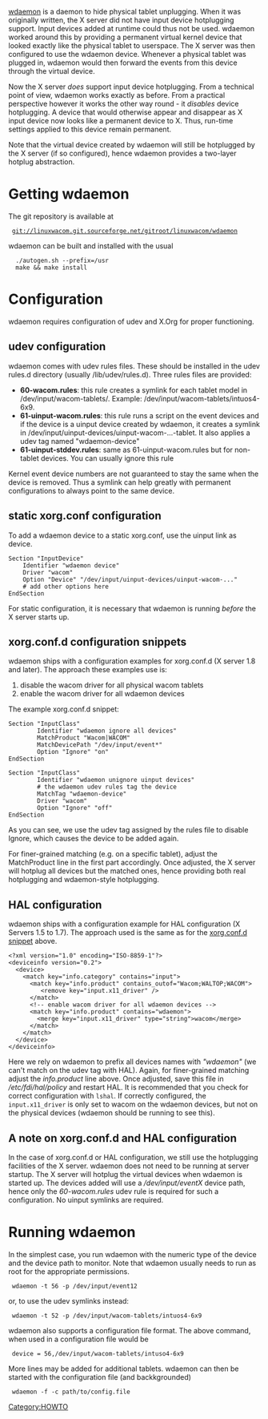 {{Warning|reason=This content does not apply yet. [[wdaemon]] is not yet part of the linuxwacom project}}

[[wdaemon]] is a daemon to hide physical tablet unplugging. When it was originally written, the X server did not have input device hotplugging support. Input devices added at runtime could thus not be used. wdaemon worked around this by providing a permanent virtual kernel device that looked exactly like the physical tablet to userspace. The X server was then configured to use the wdaemon device. Whenever a physical tablet was plugged in, wdaemon would then forward the events from this device through the virtual device.

Now the X server ''does'' support input device hotplugging. From a technical point of view, wdaemon works exactly as before. From a practical perspective however it works the other way round - it ''disables'' device hotplugging. A device that would otherwise appear and disappear as X input device now looks like a permanent device to X. Thus, run-time settings applied to this device remain permanent.

Note that the virtual device created by wdaemon will still be hotplugged by the X server (if so configured), hence wdaemon provides a two-layer hotplug abstraction.

= Getting wdaemon =

The git repository is available at
  git://linuxwacom.git.sourceforge.net/gitroot/linuxwacom/wdaemon

wdaemon can be built and installed with the usual
   ./autogen.sh --prefix=/usr
   make && make install

= Configuration =
wdaemon requires configuration of udev and X.Org for proper functioning. 

== udev configuration ==
wdaemon comes with udev rules files. These should be installed in the udev rules.d directory (usually /lib/udev/rules.d). Three rules files are provided:

* '''60-wacom.rules''': this rule creates a symlink for each tablet model in /dev/input/wacom-tablets/. Example: /dev/input/wacom-tablets/intuos4-6x9.
* '''61-uinput-wacom.rules''': this rule runs a script on the event devices and if the device is a uinput device created by wdaemon, it creates a symlink in /dev/input/uinput-devices/uinput-wacom-...-tablet. It also applies a udev tag named "wdaemon-device" 
* '''61-uinput-stddev.rules''': same as 61-uinput-wacom.rules but for non-tablet devices. You can usually ignore this rule

Kernel event device numbers are not guaranteed to stay the same when the device is removed. Thus a symlink can help greatly with permanent configurations to always point to the same device.

== static xorg.conf configuration ==
To add a wdaemon device to a static xorg.conf, use the uinput link as device.
<pre>
Section "InputDevice"
    Identifier "wdaemon device"
    Driver "wacom"
    Option "Device" "/dev/input/uinput-devices/uinput-wacom-..."
    # add other options here
EndSection
</pre>

For static configuration, it is necessary that wdaemon is running ''before'' the X server starts up.

== xorg.conf.d configuration snippets ==
wdaemon ships with a configuration examples for xorg.conf.d (X server 1.8 and later). The approach these examples use is:
# disable the wacom driver for all physical wacom tablets
# enable the wacom driver for all wdaemon devices
The example xorg.conf.d snippet:
<pre>
Section "InputClass"
        Identifier "wdaemon ignore all devices"
        MatchProduct "Wacom|WACOM"
        MatchDevicePath "/dev/input/event*"
        Option "Ignore" "on"
EndSection

Section "InputClass"
        Identifier "wdaemon unignore uinput devices"
        # the wdaemon udev rules tag the device
        MatchTag "wdaemon-device"
        Driver "wacom"
        Option "Ignore" "off"
EndSection
</pre>
As you can see, we use the udev tag assigned by the rules file to disable Ignore, which causes the device to be added again.

For finer-grained matching (e.g. on a specific tablet), adjust the MatchProduct line in the first part accordingly. Once adjusted, the X server will hotplug all devices but the matched ones, hence providing both real hotplugging and wdaemon-style hotplugging.

== HAL configuration ==
wdaemon ships with a configuration example for HAL configuration (X Servers 1.5 to 1.7). The approach used is the same as for the [[#xorg.conf.d configuration snippets|xorg.conf.d snippet]] above.

<pre>
<?xml version="1.0" encoding="ISO-8859-1"?>
<deviceinfo version="0.2">
  <device>
    <match key="info.category" contains="input">
      <match key="info.product" contains_outof="Wacom;WALTOP;WACOM">
         <remove key="input.x11_driver" />
      </match>
      <!-- enable wacom driver for all wdaemon devices -->
      <match key="info.product" contains="wdaemon">
        <merge key="input.x11_driver" type="string">wacom</merge>
      </match>
    </match>
  </device>
</deviceinfo>            
</pre>
Here we rely on wdaemon to prefix all devices names with ''"wdaemon"'' (we can't match on the udev tag with HAL). Again, for finer-grained matching adjust the ''info.product'' line above. Once adjusted, save this file in ''/etc/fdi/hal/policy'' and restart HAL. It is recommended that you check for correct configuration with <code>lshal</code>. If correctly configured, the <code>input.x11_driver</code> is only set to wacom on the wdaemon devices, but not on the physical devices (wdaemon should be running to see this).


== A note on xorg.conf.d and HAL configuration ==
In the case of xorg.conf.d or HAL configuration, we still use the hotplugging facilities of the X server. wdaemon does not need to be running at server startup. The X server will hotplug the virtual devices when wdaemon is started up. The devices added will use a ''/dev/input/eventX'' device path, hence only the ''60-wacom.rules'' udev rule is required for such a configuration. No uinput symlinks are required.

= Running wdaemon =
In the simplest case, you run wdaemon with the numeric type of the device and the device path to monitor. Note that wdaemon usually needs to run as root for the appropriate permissions.
  wdaemon -t 56 -p /dev/input/event12 
or, to use the udev symlinks instead:
  wdaemon -t 52 -p /dev/input/wacom-tablets/intuos4-6x9

{{Tip|text=The command <code>wdaemon -w</code> lists all device types known to wdaemon}}

wdaemon also supports a configuration file format. The above command, when used in a configuration file would be
  device = 56,/dev/input/wacom-tablets/intuso4-6x9

More lines may be added for additional tablets. wdaemon can then be started with the configuration file (and backkgrounded)
  wdaemon -f -c path/to/config.file

{{Tip|text=The command <code>wdaemon -a</code> prints out a configuration file based on all currently plugged in tablets}}

[[Category:HOWTO]]